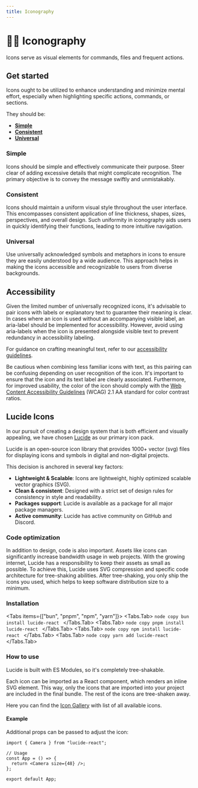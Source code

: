 ```yaml
---
title: Iconography
---
```



# 🦸‍♂️ Iconography

Icons serve as visual elements for commands, files and frequent actions.

## Get started

Icons ought to be utilized to enhance understanding and minimize mental effort, especially when highlighting specific actions, commands, or sections.

They should be:

- **[Simple](#simple)**
- **[Consistent](#consistent)**
- **[Universal](#universal)**

### Simple

Icons should be simple and effectively communicate their purpose. Steer clear of adding excessive details that might complicate recognition. The primary objective is to convey the message swiftly and unmistakably.

### Consistent

Icons should maintain a uniform visual style throughout the user interface. This encompasses consistent application of line thickness, shapes, sizes, perspectives, and overall design. Such uniformity in iconography aids users in quickly identifying their functions, leading to more intuitive navigation.

### Universal

Use universally acknowledged symbols and metaphors in icons to ensure they are easily understood by a wide audience. This approach helps in making the icons accessible and recognizable to users from diverse backgrounds.

## Accessibility

Given the limited number of universally recognized icons, it's advisable to pair icons with labels or explanatory text to guarantee their meaning is clear. In cases where an icon is used without an accompanying visible label, an aria-label should be implemented for accessibility.
However, avoid using aria-labels when the icon is presented alongside visible text to prevent redundancy in accessibility labeling.

For guidance on crafting meaningful text, refer to our [accessibility guidelines](/foundations/accessibility).

Be cautious when combining less familiar icons with text, as this pairing can be confusing depending on user recognition of the icon. It's important to ensure that the icon and its text label are clearly associated. Furthermore, for improved usability, the color of the icon should comply with the [Web Content Accessibility Guidelines](https://www.w3.org/TR/WCAG21/#use-of-color) (WCAG) 2.1 AA standard for color contrast ratios.

## Lucide Icons

In our pursuit of creating a design system that is both efficient and visually appealing, we have chosen [Lucide](https://lucide.dev/) as our primary icon pack.

Lucide is an open-source icon library that provides 1000+ vector (svg) files for displaying icons and symbols in digital and non-digital projects.

This decision is anchored in several key factors:

- **Lightweight & Scalable**: Icons are lightweight, highly optimized scalable vector graphics (SVG).
- **Clean & consistent**: Designed with a strict set of design rules for consistency in style and readability.
- **Packages support**: Lucide is available as a package for all major package managers.
- **Active community**: Lucide has active community on GitHub and Discord.

### Code optimization

In addition to design, code is also important. Assets like icons can significantly increase bandwidth usage in web projects. With the growing internet, Lucide has a responsibility to keep their assets as small as possible. To achieve this, Lucide uses SVG compression and specific code architecture for tree-shaking abilities. After tree-shaking, you only ship the icons you used, which helps to keep software distribution size to a minimum.

### Installation

<Tabs items={["bun", "pnpm", "npm", "yarn"]}>
  <Tabs.Tab>
    ```node copy
    bun install lucide-react
    ```
  </Tabs.Tab>
  <Tabs.Tab>
    ```node copy
    pnpm install lucide-react
    ```
  </Tabs.Tab>
  <Tabs.Tab>
    ```node copy
    npm install lucide-react
    ```
  </Tabs.Tab>
  <Tabs.Tab>
    ```node copy
    yarn add lucide-react
    ```
  </Tabs.Tab>
</Tabs>

### How to use

Lucide is built with ES Modules, so it's completely tree-shakable.

Each icon can be imported as a React component, which renders an inline SVG element. This way, only the icons that are imported into your project are included in the final bundle. The rest of the icons are tree-shaken away.

Here you can find the [Icon Gallery](/components/icon#icon-gallery) with list of all available icons.

#### Example

Additional props can be passed to adjust the icon:

```tsx copy
import { Camera } from "lucide-react";

// Usage
const App = () => {
  return <Camera size={48} />;
};

export default App;
```
